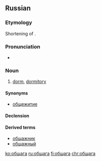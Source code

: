 ==Russian==

===Etymology===
Shortening of {{term|общежи́тие||lang=ru}}.

===Pronunciation===
* {{IPA|/ɐpˈɕːæɡə/|lang=ru}}

===Noun===
{{ru-noun|обща́га|f-in|обща́ги|обща́ги}}

# {{context|colloquial|slang|lang=ru}} [[dorm]], [[dormitory]]

====Synonyms====
*[[общежитие]]

====Declension====
{{ru-noun-vel-а-1|общаг|обща́г}}

====Derived terms====
*[[общажник]] {{pos n}}
*[[общажный]] {{pos a}}

[[ko:общага]]
[[ru:общага]]
[[fi:общага]]
[[chr:общага]]